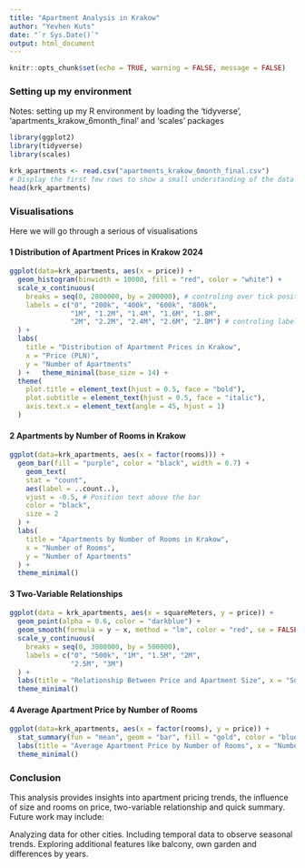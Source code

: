 ```yaml
---
title: "Apartment Analysis in Krakow"
author: "Yevhen Kuts"
date: "`r Sys.Date()`"
output: html_document
---
```


```r
knitr::opts_chunk$set(echo = TRUE, warning = FALSE, message = FALSE)
```

### Setting up my environment

Notes: setting up my R environment by loading the 'tidyverse', 'apartments_krakow_6month_final' and 'scales' packages

```r
library(ggplot2)
library(tidyverse)
library(scales)
```

```r
krk_apartments <- read.csv("apartments_krakow_6month_final.csv")
# Display the first few rows to show a small understanding of the data
head(krk_apartments)
```

### Visualisations

Here we will go through a serious of visualisations

#### 1 Distribution of Apartment Prices in Krakow 2024

```r
ggplot(data=krk_apartments, aes(x = price)) +
  geom_histogram(binwidth = 10000, fill = "red", color = "white") +
  scale_x_continuous(
    breaks = seq(0, 2800000, by = 200000), # controling over tick positions
    labels = c("0", "200k", "400k", "600k", "800k",
               "1M", "1.2M", "1.4M", "1.6M", "1.8M",
               "2M", "2.2M", "2.4M", "2.6M", "2.8M") # controling labels
  ) +
  labs(
    title = "Distribution of Apartment Prices in Krakow",
    x = "Price (PLN)",
    y = "Number of Apartments"
  ) +   theme_minimal(base_size = 14) +
  theme(
    plot.title = element_text(hjust = 0.5, face = "bold"),
    plot.subtitle = element_text(hjust = 0.5, face = "italic"),
    axis.text.x = element_text(angle = 45, hjust = 1)
  )
```

#### 2 Apartments by Number of Rooms in Krakow

```r
ggplot(data=krk_apartments, aes(x = factor(rooms))) +
  geom_bar(fill = "purple", color = "black", width = 0.7) +
    geom_text(
    stat = "count", 
    aes(label = ..count..), 
    vjust = -0.5, # Position text above the bar
    color = "black",
    size = 2
  ) +
  labs(
    title = "Apartments by Number of Rooms in Krakow",
    x = "Number of Rooms",
    y = "Number of Apartments"
  ) +
  theme_minimal()
```

#### 3 Two-Variable Relationships 

``` r
ggplot(data = krk_apartments, aes(x = squareMeters, y = price)) +
  geom_point(alpha = 0.6, color = "darkblue") +
  geom_smooth(formula = y ~ x, method = "lm", color = "red", se = FALSE) +
  scale_y_continuous(
    breaks = seq(0, 3000000, by = 500000),
    labels = c("0", "500k", "1M", "1.5M", "2M",
               "2.5M", "3M")
  ) +
  labs(title = "Relationship Between Price and Apartment Size", x = "Square Meters", y = "Price (PLN)") +
  theme_minimal()
```

#### 4 Average Apartment Price by Number of Rooms

```r
ggplot(data=krk_apartments, aes(x = factor(rooms), y = price)) +
  stat_summary(fun = "mean", geom = "bar", fill = "gold", color = "blue") +
  labs(title = "Average Apartment Price by Number of Rooms", x = "Number of Rooms", y = "Average Price (PLN)") +
  theme_minimal()
```

### Conclusion

This analysis provides insights into apartment pricing trends, the influence of size and rooms on price, two-variable relationship and quick summary. Future work may include:

Analyzing data for other cities. Including temporal data to observe seasonal trends. Exploring additional features like balcony, own garden and differences by years.
